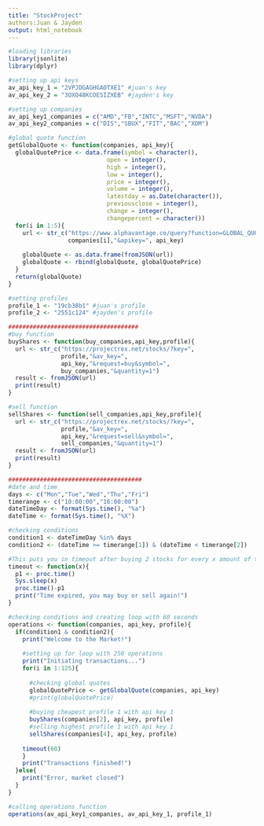 ```yaml
---
title: "StockProject"
authors:Juan & Jayden
output: html_notebook
---
```



```r
#loading libraries
library(jsonlite)
library(dplyr)

#setting up api keys
av_api_key_1 = "2VPJDGAGHGAOTXE1" #juan's key
av_api_key_2 = "3OXO48KCOESIZXEB" #jayden's key

#setting up companies
av_api_key1_companies = c("AMD","FB","INTC","MSFT","NVDA")
av_api_key2_companies = c("DIS","SBUX","FIT","BAC","XOM")

#global quote function
getGlobalQuote <- function(companies, api_key){
  globalQuotePrice <- data.frame(symbol = character(),
                            open = integer(),
                            high = integer(),
                            low = integer(),
                            price = integer(),
                            volume = integer(),
                            latestday = as.Date(character()),
                            previousclose = integer(),
                            change = integer(),
                            changepercent = character())
  for(i in 1:5){
    url <- str_c("https://www.alphavantage.co/query?function=GLOBAL_QUOTE&symbol=",
                 companies[i],"&apikey=", api_key)
    
    globalQuote <- as.data.frame(fromJSON(url))
    globalQuote <- rbind(globalQuote, globalQuotePrice)
  }
  return(globalQuote)
}

#setting profiles
profile_1 <- "19cb38b1" #juan's profile
profile_2 <- "2551c124" #jayden's profile

#####################################
#buy function
buyShares <- function(buy_companies,api_key,profile){
  url <- str_c("https://projectrex.net/stocks/?key=",
               profile,"&av_key=",
               api_key,"&request=buy&symbol=",
               buy_companies,"&quantity=1")
  result <- fromJSON(url)
  print(result)
}

#sell function
sellShares <- function(sell_companies,api_key,profile){
  url <- str_c("https://projectrex.net/stocks/?key=",
               profile,"&av_key=",
               api_key,"&request=sell&symbol=",
               sell_companies,"&quantity=1")
  result <- fromJSON(url)
  print(result)
}

######################################
#date and time
days <- c("Mon","Tue","Wed","Thu","Fri")
timerange <- c("10:00:00","16:00:00")
dateTimeDay <- format(Sys.time(), "%a")
dateTime <- format(Sys.time(), "%X")

#checking conditions
condition1 <- dateTimeDay %in% days
condition2 <- (dateTime >= timerange[1]) & (dateTime < timerange[2])

#This puts you in timeout after buying 2 stocks for every x amount of time in seconds
timeout <- function(x){
  p1 <- proc.time()
  Sys.sleep(x)
  proc.time()-p1
  print("Time expired, you may buy or sell again!")
}

#checking conditions and creating loop with 60 seconds
operations <- function(companies, api_key, profile){
  if(condition1 & condition2){
    print("Welcome to the Market!")
    
    #setting up for loop with 250 operations
    print("Initiating transactions...")
    for(i in 1:125){
      
      #checking global quotes
      globalQuotePrice <- getGlobalQuote(companies, api_key)
      #print(globalQuotePrice)
      
      #buying cheapest profile 1 with api key 1
      buyShares(companies[2], api_key, profile)
      #selling highest profile 1 with api key 1
      sellShares(companies[4], api_key, profile)
      
    timeout(60)
    }
    print("Transactions finished!")
  }else{
    print("Error, market closed")
  }
}

#calling operations function
operations(av_api_key1_companies, av_api_key_1, profile_1)


```


